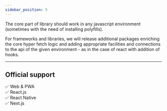 ```yaml
---
sidebar_position: 5
---
```


The core part of library should work in any javascript environment (sometimes with the need of installing polyfills).

For frameworks and libraries, we will release additional packages enriching the core hyper fetch logic and adding
appropriate facilities and connections to the api of the given environment - as in the case of react with addition of
hooks.

---

## Official support

<div>✅ Web & PWA</div>
<div>✅ React.js</div>
<div>✅ React Native</div>
<div>✅ Next.js</div>
